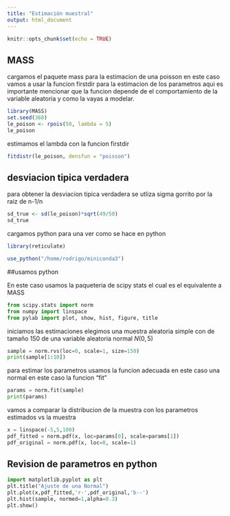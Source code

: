 ```yaml
---
title: "Estimación muestral"
output: html_document
---
```


```r
knitr::opts_chunk$set(echo = TRUE)
```

## MASS
cargamos el paquete mass para la estimacion de una poisson en este caso vamos a usar la funcion firstdir para la estimacion de los parametros aqui es importante mencionar que la funcion depende de el comportamiento de la variable aleatoria y como la vayas a modelar.
```r
library(MASS)
set.seed(368)
le_poison <- rpois(50, lambda = 5)
le_poison
```
estimamos el lambda con la funcion firstdir 

```r
fitdistr(le_poison, densfun = "poisson")
```

## desviacion tipica verdadera 
para obtener la desviacion tipica verdadera se utliza sigma gorrito por la raiz de n-1/n 

```r
sd_true <- sd(le_poison)*sqrt(49/50)
sd_true
```
cargamos python para una ver como se hace en python 

```r
library(reticulate)

use_python("/home/rodrigo/miniconda3")
```

##usamos python 

En este caso usamos la paqueteria de scipy stats el cual es el equivalente a MASS 
```python
from scipy.stats import norm 
from numpy import linspace
from pylab import plot, show, hist, figure, title
```
iniciamos las estimaciones elegimos una muestra aleatoria simple con de tamaño 150 de una variable aleatoria normal 
                            $N(0, 5)$

```python
sample = norm.rvs(loc=0, scale=1, size=150)
print(sample[1:10])

```

para estimar los parametros usamos la funcion adecuada en este caso una normal en este caso la funcion "fit"

```python
params = norm.fit(sample)
print(params)
```

vamos a comparar la distribucion de la muestra con los parametros estimados vs la muestra

```python
x = linspace(-5,5,100)
pdf_fitted = norm.pdf(x, loc=params[0], scale=params[1])
pdf_original = norm.pdf(x, loc=0, scale=1)
```

## Revision de parametros en python
```python
import matplotlib.pyplot as plt 
plt.title("Ajuste de una Normal")
plt.plot(x,pdf_fitted,'r-',pdf_original,'b--')
plt.hist(sample, normed=1,alpha=0.3)
plt.show()


```

























